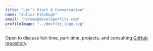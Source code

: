 ```yaml
---
title: "Let's Start A Conversation"
name: "Julius Fitzhugh"
email: "hireme@developerfitz.com"
profileImage: "../devfitz_logo.svg"
---
```


Open to discuss full-time, part-time, projects, and consulting <a href="https://github.com/developerfitz" target="_blank" rel="nofollow noopener noreferrer" aria-label="External Link"><Underlining color={Theme.colors.tertiary} hoverColor={Theme.colors.secondary}>GitHub repository</Underlining></a>.